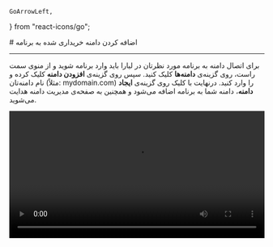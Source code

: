     GoArrowLeft,
} from "react-icons/go";


<Layout>
<Head>
<title>مستندات اضافه کردن دامنه به برنامه - لیارا</title>
<meta property="og:title" content="مستندات خدمات رایانش ابری لیارا" />
<meta property="og:description" content="مستندات مربوط به اضافه کردن دامنه به برنامه در لیارا"  />
</Head>
# اضافه کردن دامنه خریداری شده به برنامه

<hr className="mb-2" />

برای اتصال دامنه به برنامه مورد نظرتان در لیارا باید وارد برنامه شوید و از منوی سمت راست، روی گزینه‌ی **دامنه‌ها** کلیک کنید. سپس روی گزینه‌ی **افزودن دامنه** کلیک کرده و نام دامنه‌تان (مثلاً: mydomain.com) را وارد کنید. درنهایت با کلیک روی گزینه‌ی **ایجاد دامنه**، دامنه شما به برنامه اضافه می‌شود و همچنین به صفحه‌ی مدیریت دامنه هدایت می‌شوید.

<div className="h-4" />
<video
  src="https://media.liara.ir/domain/add-domain.mp4"
  controls="controls"
  className="block w-full"
  width="100%" 
/>
<div className="h-4"/>
با انجام کار فوق، سه رکورد DNS به شما داده می‌شود: 

<div className="h-4" />
<ul>
<li>رکورد اول از نوع <Important>ALIAS / CNAME</Important>: این رکورد برای هدایت دامنه اصلی به سرور لیارا جهت سرویس‌دهی وب‌سایت یا اپلیکیشن استفاده می‌شود</li>
<div className="h-2" />
<li>رکورد دوم از نوع <Important>TXT</Important>: این رکورد برای احراز هویت دامنه توسط لیارا، جهت اتصال اولیه دامنه و ثبت مالکیت آن کاربرد دارد</li>
<div className="h-2" />
<li>رکورد سوم از نوع <Important>CNAME (DNS-01 Challenge)</Important>: این رکورد جهت اعتبارسنجی مالکیت دامنه در فرآیند صدور یا تمدید گواهی SSL مورد استفاده قرار می‌گیرد</li>
<div className="h-2" />
</ul>

در این مرحله باید رکوردهای DNS درخواست شده را با استفاده از یک سرویس DNS مانند <a href="https://www.cloudflare.com/" className="text-[#2196f3] ">Cloudflare</a> بر روی دامنه‌تان تنظیم کنید. 
درنهایت پس از ثبت رکوردهای DNS می‌توانید بر روی گزینه‌ی  **بررسی وضعیت رکوردها** کلیک کنید و با تغییر تیک‌های قرمز رنگ به سبز، یعنی اتصال دامنه‌ی شما به لیارا با موفقیت صورت گرفته است:

<div className="h-4" />
<img src="https://media.liara.ir/docs/activated-domain.png" alt="activated-domain"/>
<div className="h-4" />

در حین ثبت دامنه، نکات زیر را حتماً در نظر بگیرید:
<ul>
    <li>در صورتی که قصد دارید از CDN استفاده کنید، به <a href="/paas/domains/use-cdn" className="text-[#2196f3]">این مستندات</a>، مراجعه کنید</li>
    <li>درصورت استفاده از CDN می‌توانید تیک قرمز رنگ و خطای تنظیم نشدن رکوردها را نادیده بگیرید</li>
</ul>

<div className="h-2" />
<Alert variant="success">
<p>
 شما می‌توانید برای مدیریت دامنه خود، از <a href="/dns-management-system/about" className="text-[#2196f3] ">سرویس DNS لیارا</a> استفاده کنید تا رکوردها به صورت خودکار به آن اضافه شوند.
</p>
</Alert>


<Section id="connect-using-cloudflare" title="اتصال دامنه به برنامه از طریق سرویس DNS کلودفلر و ابرآروان" />
<Tabs 
  tabs={["Cloudflare", "ابر آروان", "WordPress"]} 
  content={[
  <>
  <video
  src="https://media.liara.ir/domain/domain.mp4"
  controls="controls"
  className="block w-full"
  width="100%" />
<div className="h-2" />
<Alert variant="info">
<p>
در سرویس Cloudflare، تنظیمات SSL را همیشه روی Flexible تنظیم کنید.
</p>
</Alert>
  </>,
  <>
    <video
  src="https://media.liara.ir/domain/arvancloud-dns.mp4"
  controls="controls"
  className="block w-full"
  width="100%" />
<div className="h-2" />
  </>,
  <>
<video
  src="https://media.liara.ir/domain/domain-wp.mp4"
  controls="controls"
  className="block w-full"
  width="100%" />
<div className="h-2" />
  </>
  ]}
/>


</Layout>